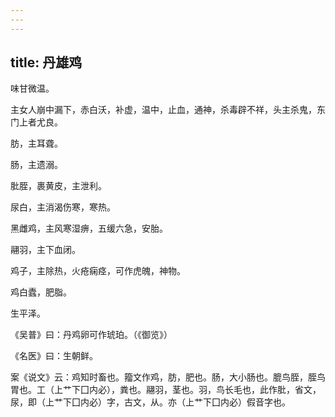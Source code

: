 ```yaml
---
---
---
```

title: 丹雄鸡
---



味甘微温。

主女人崩中漏下，赤白沃，补虚，温中，止血，通神，杀毒辟不祥，头主杀鬼，东门上者尤良。

肪，主耳聋。

肠，主遗溺。

肶胵，裹黄皮，主泄利。

尿白，主消渴伤寒，寒热。

黑雌鸡，主风寒湿痹，五缓六急，安胎。

翮羽，主下血闭。

鸡子，主除热，火疮痫痉，可作虎魄，神物。

鸡白蠹，肥脂。

生平泽。

《吴普》曰：丹鸡卵可作琥珀。（《御览》）

《名医》曰：生朝鲜。

案《说文》云：鸡知时畜也。籀文作鸡，肪，肥也。肠，大小肠也。膍鸟胵，胵鸟胃也。工（上艹下囗内必），粪也。翮羽，茎也。羽，鸟长毛也，此作肶，省文，尿，即（上艹下囗内必）字，古文，从。亦（上艹下囗内必）假音字也。